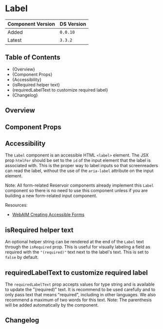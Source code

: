

<Meta of={LabelStories} />

# Label

| Component Version | DS Version |
| ----------------- | ---------- |
| Added             | `0.0.10`   |
| Latest            | `3.3.2`    |

## Table of Contents

- {<Link href="#overview" target="_self">Overview</Link>}
- {<Link href="#component-props" target="_self">Component Props</Link>}
- {<Link href="#accessibility" target="_self">Accessibility</Link>}
- {<Link href="#isrequired-helper-text" target="_self">isRequired helper text</Link>}
- {<Link href="#requiredlabeltext-to-customize-required-label" target="_self">requiredLabelText to customize required label</Link>}
- {<Link href="#changelog" target="_self">Changelog</Link>}

## Overview

<Description of={LabelStories} />

## Component Props

<Canvas of={LabelStories.WithControls} />

<ArgTypes of={LabelStories.WithControls} />

## Accessibility

The `Label` component is an accessible HTML `<label>` element. The JSX prop
`htmlFor` should be set to the `id` of the input element that the label is
associated with. This is the proper way to label inputs so that screenreaders
can read the label, without the use of the `aria-label` attribute on the input
element.

Note: All form-related Reservoir components already implement this `Label`
component so there is no need to use this component unless if you are building
a new form-related input component.

Resources:

- [WebAIM Creating Accessible Forms](https://webaim.org/techniques/forms/advanced)

## isRequired helper text

An optional helper string can be rendered at the end of the `Label` text through
the `isRequired` prop. This is useful for visually labeling a field as required
with the `"(required)"` text next to the label's text. This is set to `false`
by default.

<Canvas of={LabelStories.RequiredState} />

## requiredLabelText to customize required label

The `requiredLabelText` prop accepts values for type string and is available to update the "(required)" text.
It is recommend to be used carefully and to only pass text that means "required", including in other languages.
We also recommend a maximum of two words for this text.
Note: The parenthesis will be added automatically by the component.

<Canvas of={LabelStories.CustomRequiredText} />

## Changelog

<ComponentChangelogTable changelogData={changelogData} />
